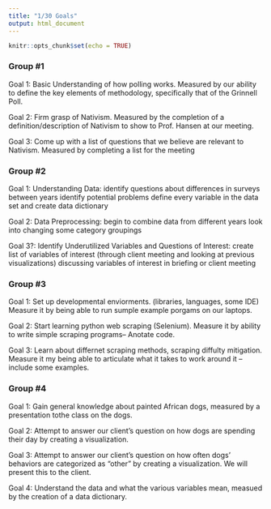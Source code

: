 ```yaml
---
title: "1/30 Goals"
output: html_document
---
```


```r
knitr::opts_chunk$set(echo = TRUE)
```

### Group #1


Goal 1: Basic Understanding of how polling works. Measured by our ability to define the key elements of methodology, specifically that of the Grinnell Poll.

Goal 2: Firm grasp of Nativism. Measured by the completion of a definition/description of Nativism to show to Prof. Hansen at our meeting.

Goal 3: Come up with a list of questions that we believe are relevant to Nativism. Measured by completing a list for the meeting


### Group #2

Goal 1: Understanding Data: identify questions about differences in surveys between years identify potential problems
define every variable in the data set and create data dictionary

Goal 2: Data Preprocessing: begin to combine data from different years  look into changing some category groupings

Goal 3?: Identify Underutilized Variables and Questions of Interest: create list of variables of interest (through client meeting and looking at previous visualizations) discussing variables of interest in briefing or client meeting

### Group #3

Goal 1: Set up developmental enviorments. (libraries, languages, some IDE) Measure it by being able to run sumple example porgams on our laptops. 

Goal 2: Start learning python web scraping (Selenium). Measure it by ability to write simple scraping programs-- Anotate code.

Goal 3: Learn about differnet scraping methods, scraping diffulty mitigation. Measure it my being able to articulate what it takes to work around it -- include some examples. 


### Group #4

Goal 1: Gain general knowledge about painted African dogs, measured by a presentation tothe class on the dogs.

Goal 2: Attempt to answer our client's question on how dogs are spending their day by creating a visualization.

Goal 3: Attempt to answer our client's question on how often dogs' behaviors are categorized as "other" by creating a visualization. We will present this to the client.

Goal 4: Understand the data and what the various variables mean, measued by the creation of a data dictionary.